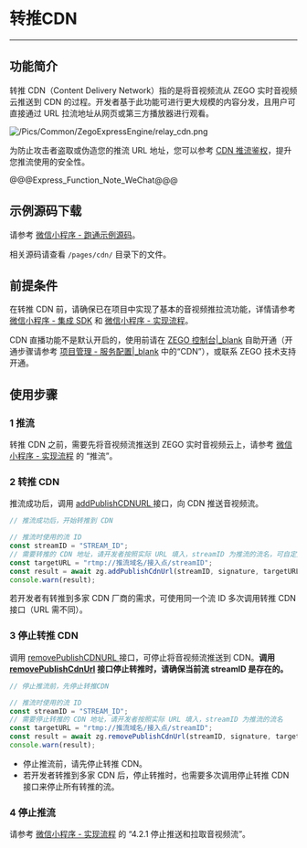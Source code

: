 <style>
table th:nth-of-type(1) { min-width: 300px; }
table th:nth-of-type(2) { min-width: 300px; }
</style>

# 转推CDN

---

## 功能简介

转推 CDN（Content Delivery Network）指的是将音视频流从 ZEGO 实时音视频云推送到 CDN 的过程。开发者基于此功能可进行更大规模的内容分发，且用户可直接通过 URL 拉流地址从网页或第三方播放器进行观看。

![/Pics/Common/ZegoExpressEngine/relay_cdn.png](/Pics/Common/ZegoExpressEngine/relay_cdn.png)

为防止攻击者盗取或伪造您的推流 URL 地址，您可以参考 [CDN 推流鉴权](!CDN_StreamPublishing_Authentication)，提升您推流使用的安全性。

@@@Express_Function_Note_WeChat@@@

## 示例源码下载

请参考 [微信小程序 - 跑通示例源码](!DownloadDemo_WeChat)。

相关源码请查看 `/pages/cdn/` 目录下的文件。

## 前提条件

在转推 CDN 前，请确保已在项目中实现了基本的音视频推拉流功能，详情请参考 [微信小程序 - 集成 SDK](!SDK_Integration_WeChat) 和 [微信小程序 - 实现流程](!Solution_Implementation_WeChat)。

<div class = 'mk-warning'>

CDN 直播功能不是默认开启的，使用前请在 [ZEGO 控制台\|_blank](https://console.zego.im) 自助开通（开通步骤请参考 [项目管理 - 服务配置\|_blank](#14223) 中的“CDN”），或联系 ZEGO 技术支持开通。
</div>

## 使用步骤

### 1 推流    

转推 CDN 之前，需要先将音视频流推送到 ZEGO 实时音视频云上，请参考 [微信小程序 - 实现流程](!Solution_Implementation_WeChat#publishingStream) 的 “推流”。

### 2 转推 CDN

推流成功后，调用 [addPublishCDNURL ](@addPublishCDNURL) 接口，向 CDN 推送音视频流。


```javascript
// 推流成功后，开始转推到 CDN

// 推流时使用的流 ID
const streamID = "STREAM_ID";
// 需要转推的 CDN 地址，请开发者按照实际 URL 填入，streamID 为推流的流名，可自定义
const targetURL = "rtmp://推流域名/接入点/streamID";
const result = await zg.addPublishCdnUrl(streamID, signature, targetURL);
console.warn(result);
```

<div class="mk-warning">

若开发者有转推到多家 CDN 厂商的需求，可使用同一个流 ID 多次调用转推 CDN 接口（URL 需不同）。  
</div>


### 3 停止转推 CDN

调用 [removePublishCDNURL ](@removePublishCDNURL) 接口，可停止将音视频流推送到 CDN。**调用 [removePublishCdnUrl](@removePublishCdnUrl) 接口停止转推时，请确保当前流 streamID 是存在的。**

```javascript
// 停止推流前，先停止转推CDN

// 推流时使用的流 ID
const streamID = "STREAM_ID";
// 需要停止转推的 CDN 地址，请开发者按照实际 URL 填入，streamID 为推流的流名
const targetURL = "rtmp://推流域名/接入点/streamID";
const result = await zg.removePublishCdnUrl(streamID, signature, targetURL);
console.warn(result);
```

<div class="mk-warning">

- 停止推流前，请先停止转推 CDN。
- 若开发者转推到多家 CDN 后，停止转推时，也需要多次调用停止转推 CDN 接口来停止所有转推的流。  
</div>

### 4 停止推流

请参考 [微信小程序 - 实现流程](!Solution_Implementation_WeChat#Stoppublishplay) 的 “4.2.1 停止推送和拉取音视频流”。
